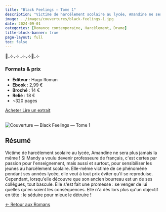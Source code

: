 ---
title: "Black Feelings — Tome 1"
description: "Victime de harcèlement scolaire au lycée, Amandine ne sera plus jamais la même."
image: ../images/couvertures/black-feelings-1.jpg
date: 2024-09-01
categories: [Romance contemporaine, Harcèlement, Drame]
title-block-banner: true
page-layout: full
toc: false
---


💞₊⊹₊⊹      ₊⊹₊⊹💞₊⊹

<!-- ===== 1) FORMATS & PRIX EN PREMIER ===== -->
<section class="formats-prix-modern">

<div class="prix-left">
  <h3>Formats & prix</h3>
  <ul>
    <li><strong>Éditeur</strong> : Hugo Roman</li>
    <li><strong>Ebook</strong> : 2,99 €</li>
    <li><strong>Broché</strong> : 14 €</li>
    <li><strong>Relié</strong> : 18 €</li>
    <li>~320 pages</li>
  </ul>
</div>

<div class="prix-right">
  <a class="btn btn-primary"
     href="https://www.amazon.fr/s?k=Mo+Gadarr+Black+Feelings" 
     target="_blank" rel="noopener noreferrer" role="button" aria-label="Acheter Black Feelings sur Amazon">
     Acheter
  </a>
  <a class="btn btn-secondary"
     href="https://mogadarr.github.io/lire-mogadarr/romans/extraits/extrait-black-feelings1.html"
     role="button"
     aria-label="Lire un extrait de Black Feelings">
     Lire un extrait
  </a>
  <br></br>
</div>

</section>



<!-- ===== 2) DEUX COLONNES (PHOTO À GAUCHE, TEXTE À DROITE) ===== -->
<section class="book-two-col reverse">

<div class="book-cover">
  <img src="../images/couvertures/black-feelings-tome-1.jpg" alt="Couverture — Black Feelings — Tome 1">
</div>

<div class="resume">

## Résumé

Victime de harcèlement scolaire au lycée,
Amandine ne sera plus jamais la même !
Si Mandy a voulu devenir professeure de
français, c&#39;est certes par passion pour
l&#39;enseignement, mais aussi et surtout, pour
sensibiliser les jeunes au harcèlement scolaire.
Elle-même victime de ce phénomène pendant
ses années lycée, elle veut à tout prix éviter
qu&#39;il se reproduise.
Cependant, lorsqu&#39;elle découvre que son ancien
bourreau est un de ses collègues, tout bascule.
Elle s&#39;est fait une promesse : se venger de lui
quelles qu&#39;en soient les conséquences.
Elle n&#39;a dès lors plus qu&#39;un objectif en tête : le
séduire pour mieux le détruire !

</div>

</section>

<!-- ===== 3) RETOUR ===== -->
<div class="back-home">
  <a href="../romans/index.qmd" class="btn-back" role="button" aria-label="Retour aux Romans">
    <span class="arrow">←</span> Retour aux Romans
  </a>
</div>

